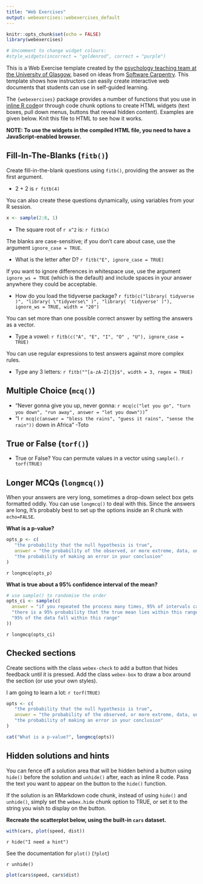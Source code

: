 ```yaml
---
title: "Web Exercises"
output: webexercises::webexercises_default
---
```


```r
knitr::opts_chunk$set(echo = FALSE)
library(webexercises)
```


```r
# Uncomment to change widget colours:
#style_widgets(incorrect = "goldenrod", correct = "purple")
```


This is a Web Exercise template created by the [psychology teaching team at the University of Glasgow](http://www.psy.gla.ac.uk), based on ideas from [Software Carpentry](https://software-carpentry.org/lessons/). This template shows how instructors can easily create interactive web documents that students can use in self-guided learning.

The `{webexercises}` package provides a number of functions that you use in [inline R code](https://github.com/rstudio/cheatsheets/raw/master/rmarkdown-2.0.pdf)or through code chunk options to create HTML widgets (text boxes, pull down menus, buttons that reveal hidden content). Examples are given below. Knit this file to HTML to see how it works.

**NOTE: To use the widgets in the compiled HTML file, you need to have a JavaScript-enabled browser.**

## Fill-In-The-Blanks (`fitb()`)

Create fill-in-the-blank questions using `fitb()`, providing the answer as the first argument.

- 2 + 2 is `r fitb(4)`

You can also create these questions dynamically, using variables from your R session.

```r
x <- sample(2:8, 1)
```

- The square root of `r x^2` is: `r fitb(x)`

The blanks are case-sensitive; if you don't care about case, use the argument `ignore_case = TRUE`.

- What is the letter after D? `r fitb("E", ignore_case = TRUE)`

If you want to ignore differences in whitespace use, use the argument `ignore_ws = TRUE` (which is the default) and include spaces in your answer anywhere they could be acceptable.

- How do you load the tidyverse package? `r fitb(c("library( tidyverse )", "library( \"tidyverse\" )", "library( 'tidyverse' )"), ignore_ws = TRUE, width = "20")`

You can set more than one possible correct answer by setting the answers as a vector.

- Type a vowel: `r fitb(c("A", "E", "I", "O" , "U"), ignore_case = TRUE)`

You can use regular expressions to test answers against more complex rules.

- Type any 3 letters: `r fitb("^[a-zA-Z]{3}$", width = 3, regex = TRUE)`

## Multiple Choice (`mcq()`)

- "Never gonna give you up, never gonna: `r mcq(c("let you go", "turn you down", "run away", answer = "let you down"))`"
- "I `r mcq(c(answer = "bless the rains", "guess it rains", "sense the rain"))` down in Africa" -Toto

## True or False (`torf()`)

- True or False? You can permute values in a vector using `sample()`. `r torf(TRUE)`

## Longer MCQs (`longmcq()`)

When your answers are very long, sometimes a drop-down select box gets formatted oddly. You can use `longmcq()` to deal with this. Since the answers are long, It's probably best to set up the options inside an R chunk with `echo=FALSE`. 

**What is a p-value?**

```r
opts_p <- c(
   "the probability that the null hypothesis is true",
   answer = "the probability of the observed, or more extreme, data, under the assumption that the null-hypothesis is true",
   "the probability of making an error in your conclusion"
)
```

`r longmcq(opts_p)`

**What is true about a 95% confidence interval of the mean?**

```r
# use sample() to randomise the order
opts_ci <- sample(c(
  answer = "if you repeated the process many times, 95% of intervals calculated in this way contain the true mean",
  "there is a 95% probability that the true mean lies within this range",
  "95% of the data fall within this range"
))
```

`r longmcq(opts_ci)`

## Checked sections

Create sections with the class `webex-check` to add a button that hides feedback until it is pressed. Add the class `webex-box` to draw a box around the section (or use your own styles).

::: {.webex-check .webex-box}

I am going to learn a lot: `r torf(TRUE)`

```r
opts <- c(
   "the probability that the null hypothesis is true",
   answer = "the probability of the observed, or more extreme, data, under the assumption that the null-hypothesis is true",
   "the probability of making an error in your conclusion"
)

cat("What is a p-value?", longmcq(opts))
```

:::

## Hidden solutions and hints

You can fence off a solution area that will be hidden behind a button using `hide()` before the solution and `unhide()` after, each as inline R code.  Pass the text you want to appear on the button to the `hide()` function.

If the solution is an RMarkdown code chunk, instead of using `hide()` and `unhide()`, simply set the `webex.hide` chunk option to TRUE, or set it to the string you wish to display on the button.

**Recreate the scatterplot below, using the built-in `cars` dataset.**

```r
with(cars, plot(speed, dist))
```


`r hide("I need a hint")`

See the documentation for `plot()` (`?plot`)

`r unhide()`


<!-- note: you could also just set webex.hide to TRUE -->

```r
plot(cars$speed, cars$dist)
```

